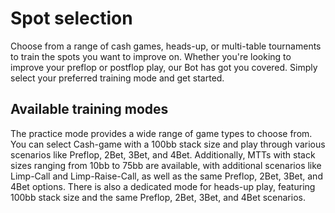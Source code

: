 # Spot selection

Choose from a range of cash games, heads-up, or multi-table tournaments to train the spots you want to improve on.
Whether you're looking to improve your preflop or postflop play, our Bot has got you covered. Simply select your preferred training mode and get started.

## Available training modes

The practice mode provides a wide range of game types to choose from.
You can select Cash-game with a 100bb stack size and play through various scenarios like Preflop, 2Bet, 3Bet, and 4Bet.
Additionally, MTTs with stack sizes ranging from 10bb to 75bb are available, with additional scenarios like Limp-Call and Limp-Raise-Call, as well as the same Preflop, 2Bet, 3Bet, and 4Bet options.
There is also a dedicated mode for heads-up play, featuring 100bb stack size and the same Preflop, 2Bet, 3Bet, and 4Bet scenarios.
